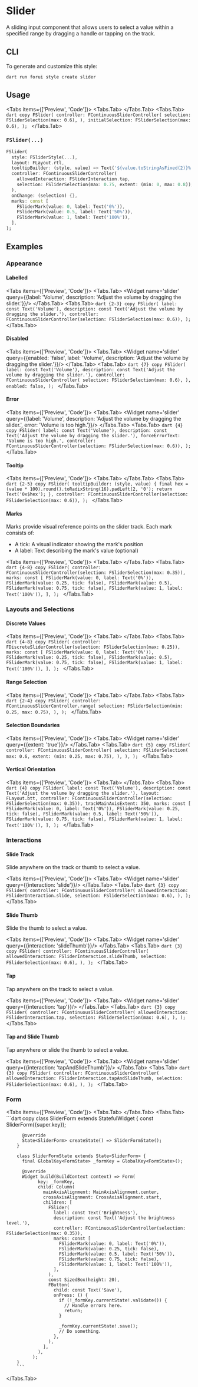 
# Slider

A sliding input component that allows users to select a value within a specified range by dragging a handle or tapping on the track.

<LinkBadgeGroup>
    <LinkBadge label="API Reference" href="https://pub.dev/documentation/forui/latest/forui.widgets.slider/"/>
</LinkBadgeGroup>

## CLI

To generate and customize this style:

```shell copy
dart run forui style create slider 
```

## Usage

<Tabs items={['Preview', 'Code']}>
  <Tabs.Tab>
    <Widget name='slider'/>
  </Tabs.Tab>
  <Tabs.Tab>
        ```dart copy
        FSlider(
          controller: FContinuousSliderController(
            selection: FSliderSelection(max: 0.6),
          ),
          initialSelection: FSliderSelection(max: 0.6),
        );
        ```
  </Tabs.Tab>
</Tabs>

### `FSlider(...)`

```dart copy
FSlider(
  style: FSliderStyle(...),
  layout: FLayout.rtl,
  tooltipBuilder: (style, value) => Text('${value.toStringAsFixed(2)}%'),
  controller: FContinuousSliderController(
    allowedInteraction: FSliderInteraction.tap,
    selection: FSliderSelection(max: 0.75, extent: (min: 0, max: 0.8)),
  ),
  onChange: (selection) {},
  marks: const [
    FSliderMark(value: 0, label: Text('0%')),
    FSliderMark(value: 0.5, label: Text('50%')),
    FSliderMark(value: 1, label: Text('100%')),
  ],
);
```

## Examples

### Appearance

#### Labelled

<Tabs items={['Preview', 'Code']}>
  <Tabs.Tab>
    <Widget name='slider' query={{label: 'Volume', description: 'Adjust the volume by dragging the slider.'}}/>
  </Tabs.Tab>
  <Tabs.Tab>
        ```dart {2-3} copy
        FSlider(
          label: const Text('Volume'),
          description: const Text('Adjust the volume by dragging the slider.'),
          controller: FContinuousSliderController(selection: FSliderSelection(max: 0.6)),
        );
        ```
  </Tabs.Tab>
</Tabs>

#### Disabled

<Tabs items={['Preview', 'Code']}>
  <Tabs.Tab>
    <Widget name='slider' query={{enabled: 'false', label: 'Volume', description: 'Adjust the volume by dragging the slider.'}}/>
  </Tabs.Tab>
  <Tabs.Tab>
        ```dart {7} copy
        FSlider(
          label: const Text('Volume'),
          description: const Text('Adjust the volume by dragging the slider.'),
          controller: FContinuousSliderController(
            selection: FSliderSelection(max: 0.6),
          ),
          enabled: false,
        );
        ```
  </Tabs.Tab>
</Tabs>

#### Error

<Tabs items={['Preview', 'Code']}>
  <Tabs.Tab>
    <Widget name='slider' query={{label: 'Volume', description: 'Adjust the volume by dragging the slider.', error: 'Volume is too high.'}}/>
  </Tabs.Tab>
  <Tabs.Tab>
        ```dart {4} copy
        FSlider(
          label: const Text('Volume'),
          description: const Text('Adjust the volume by dragging the slider.'),
          forceErrorText: 'Volume is too high.',
          controller: FContinuousSliderController(selection: FSliderSelection(max: 0.6)),
        );
        ```
  </Tabs.Tab>
</Tabs>

#### Tooltip

<Tabs items={['Preview', 'Code']}>
  <Tabs.Tab>
    <Widget name='slider' variant='tooltip'/>
  </Tabs.Tab>
  <Tabs.Tab>
        ```dart {2-5} copy
        FSlider(
          tooltipBuilder: (style, value) {
            final hex = (value * 100).round().toRadixString(16).padLeft(2, '0');
            return Text('0x$hex');
          },
          controller: FContinuousSliderController(selection: FSliderSelection(max: 0.6)),
        );
        ```
  </Tabs.Tab>
</Tabs>

#### Marks

Marks provide visual reference points on the slider track. Each mark consists of:

- A tick: A visual indicator showing the mark's position
- A label: Text describing the mark's value (optional)

<Tabs items={['Preview', 'Code']}>
  <Tabs.Tab>
    <Widget name='slider' variant='marks'/>
  </Tabs.Tab>
  <Tabs.Tab>
        ```dart {4-8} copy
        FSlider(
          controller: FContinuousSliderController(selection: FSliderSelection(max: 0.35)),
          marks: const [
            FSliderMark(value: 0, label: Text('0%')),
            FSliderMark(value: 0.25, tick: false),
            FSliderMark(value: 0.5),
            FSliderMark(value: 0.75, tick: false),
            FSliderMark(value: 1, label: Text('100%')),
          ],
        );
        ```
  </Tabs.Tab>
</Tabs>

### Layouts and Selections

#### Discrete Values

<Tabs items={['Preview', 'Code']}>
  <Tabs.Tab>
    <Widget name='slider' variant='discrete'/>
  </Tabs.Tab>
  <Tabs.Tab>
        ```dart {4-8} copy
        FSlider(
          controller: FDiscreteSliderController(selection: FSliderSelection(max: 0.25)),
          marks: const [
            FSliderMark(value: 0, label: Text('0%')),
            FSliderMark(value: 0.25, tick: false),
            FSliderMark(value: 0.5),
            FSliderMark(value: 0.75, tick: false),
            FSliderMark(value: 1, label: Text('100%')),
          ],
        );
        ```
  </Tabs.Tab>
</Tabs>

#### Range Selection

<Tabs items={['Preview', 'Code']}>
  <Tabs.Tab>
    <Widget name='slider' variant='range'/>
  </Tabs.Tab>
  <Tabs.Tab>
        ```dart {2-4} copy
        FSlider(
          controller: FContinuousSliderController.range(
            selection: FSliderSelection(min: 0.25, max: 0.75),
          ),
        );
        ```
  </Tabs.Tab>
</Tabs>

#### Selection Boundaries

<Tabs items={['Preview', 'Code']}>
  <Tabs.Tab>
    <Widget name='slider' query={{extent: 'true'}}/>
  </Tabs.Tab>
  <Tabs.Tab>
        ```dart {5} copy
        FSlider(
          controller: FContinuousSliderController(
            selection: FSliderSelection(
              max: 0.6,
              extent: (min: 0.25, max: 0.75),
            ),
          ),
        );
        ```
  </Tabs.Tab>
</Tabs>

#### Vertical Orientation

<Tabs items={['Preview', 'Code']}>
  <Tabs.Tab>
    <Widget name='slider' variant='vertical' height={500}/>
  </Tabs.Tab>
  <Tabs.Tab>
        ```dart {4} copy
        FSlider(
          label: const Text('Volume'),
          description: const Text('Adjust the volume by dragging the slider.'),
          layout: FLayout.btt,
          controller: FContinuousSliderController(selection: FSliderSelection(max: 0.35)),
          trackMainAxisExtent: 350,
          marks: const [
            FSliderMark(value: 0, label: Text('0%')),
            FSliderMark(value: 0.25, tick: false),
            FSliderMark(value: 0.5, label: Text('50%')),
            FSliderMark(value: 0.75, tick: false),
            FSliderMark(value: 1, label: Text('100%')),
          ],
        );
        ```
  </Tabs.Tab>
</Tabs>

### Interactions

#### Slide Track

Slide anywhere on the track or thumb to select a value.

<Tabs items={['Preview', 'Code']}>
  <Tabs.Tab>
    <Widget name='slider' query={{interaction: 'slide'}}/>
  </Tabs.Tab>
  <Tabs.Tab>
        ```dart {3} copy
        FSlider(
          controller: FContinuousSliderController(
            allowedInteraction: FSliderInteraction.slide,
            selection: FSliderSelection(max: 0.6),
          ),
        );
        ```
  </Tabs.Tab>
</Tabs>

#### Slide Thumb

Slide the thumb to select a value.

<Tabs items={['Preview', 'Code']}>
  <Tabs.Tab>
    <Widget name='slider' query={{interaction: 'slideThumb'}}/>
  </Tabs.Tab>
  <Tabs.Tab>
        ```dart {3} copy
        FSlider(
          controller: FContinuousSliderController(
            allowedInteraction: FSliderInteraction.slideThumb,
            selection: FSliderSelection(max: 0.6),
          ),
        );
        ```
  </Tabs.Tab>
</Tabs>

#### Tap

Tap anywhere on the track to select a value.

<Tabs items={['Preview', 'Code']}>
  <Tabs.Tab>
    <Widget name='slider' query={{interaction: 'tap'}}/>
  </Tabs.Tab>
  <Tabs.Tab>
        ```dart {3} copy
        FSlider(
          controller: FContinuousSliderController(
            allowedInteraction: FSliderInteraction.tap,
            selection: FSliderSelection(max: 0.6),
          ),
        );
        ```
  </Tabs.Tab>
</Tabs>

#### Tap and Slide Thumb

Tap anywhere or slide the thumb to select a value.

<Tabs items={['Preview', 'Code']}>
  <Tabs.Tab>
    <Widget name='slider' query={{interaction: 'tapAndSlideThumb'}}/>
  </Tabs.Tab>
  <Tabs.Tab>
        ```dart {3} copy
        FSlider(
          controller: FContinuousSliderController(
            allowedInteraction: FSliderInteraction.tapAndSlideThumb,
            selection: FSliderSelection(max: 0.6),
          ),
        );
        ```
  </Tabs.Tab>
</Tabs>

### Form

<Tabs items={['Preview', 'Code']}>
  <Tabs.Tab>
    <Widget name='slider' variant='form' height='500'/>
  </Tabs.Tab>
  <Tabs.Tab>
        ```dart copy
        class SliderForm extends StatefulWidget {
          const SliderForm({super.key});

          @override
          State<SliderForm> createState() => SliderFormState();
        }

        class SliderFormState extends State<SliderForm> {
          final GlobalKey<FormState> _formKey = GlobalKey<FormState>();

          @override
          Widget build(BuildContext context) => Form(
                key: _formKey,
                child: Column(
                  mainAxisAlignment: MainAxisAlignment.center,
                  crossAxisAlignment: CrossAxisAlignment.start,
                  children: [
                    FSlider(
                      label: const Text('Brightness'),
                      description: const Text('Adjust the brightness level.'),
                      controller: FContinuousSliderController(selection: FSliderSelection(max: 0.35)),
                      marks: const [
                        FSliderMark(value: 0, label: Text('0%')),
                        FSliderMark(value: 0.25, tick: false),
                        FSliderMark(value: 0.5, label: Text('50%')),
                        FSliderMark(value: 0.75, tick: false),
                        FSliderMark(value: 1, label: Text('100%')),
                      ],
                    ),
                    const SizedBox(height: 20),
                    FButton(
                      child: const Text('Save'),
                      onPress: () {
                        if (!_formKey.currentState!.validate()) {
                          // Handle errors here.
                          return;
                        }

                        _formKey.currentState!.save();
                        // Do something.
                      },
                    ),
                  ],
                ),
              );
        }
        ```

  </Tabs.Tab>
</Tabs>
